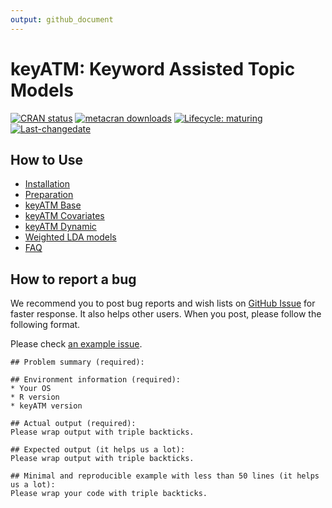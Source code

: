 ```yaml
---
output: github_document
---
```


# keyATM: Keyword Assisted Topic Models

<!-- badges: start -->
[![CRAN status](https://www.r-pkg.org/badges/version/keyATM)](https://CRAN.R-project.org/package=keyATM)
[![metacran downloads](https://cranlogs.r-pkg.org/badges/grand-total/keyATM)](https://cran.r-project.org/package=keyATM)
[![Lifecycle:
maturing](https://img.shields.io/badge/lifecycle-maturing-blue.svg)](https://www.tidyverse.org/lifecycle/#maturing)
[![Last-changedate](https://img.shields.io/badge/last%20change-`r gsub('-', '--', Sys.Date())`-yellowgreen.svg)](/commits/master)
<!-- badges: end -->


## How to Use
* [Installation](articles/pkgdown_files/Installation.html)
* [Preparation](articles/pkgdown_files/Preparation.html)
* [keyATM Base](articles/pkgdown_files/keyATM_base.html)
* [keyATM Covariates](articles/pkgdown_files/keyATM_cov.html)
* [keyATM Dynamic](articles/pkgdown_files/keyATM_dynamic.html)
* [Weighted LDA models](articles/pkgdown_files/Weighted_LDA.html)
* [FAQ](articles/pkgdown_files/FAQ.html)

## How to report a bug
We recommend you to post bug reports and wish lists on [GitHub Issue](https://github.com/Shusei-E/keyATM/issues) for faster response. It also helps other users. When you post, please follow the following format. 

Please check [an example issue](https://github.com/Shusei-E/keyATM/issues/46).

```
## Problem summary (required):

## Environment information (required):
* Your OS
* R version
* keyATM version

## Actual output (required):
Please wrap output with triple backticks.

## Expected output (it helps us a lot):
Please wrap output with triple backticks.

## Minimal and reproducible example with less than 50 lines (it helps us a lot):
Please wrap your code with triple backticks.

```



